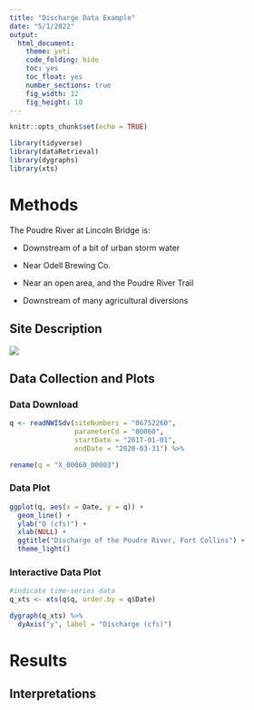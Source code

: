 ```yaml
---
title: "Discharge Data Example"
date: "5/1/2022"
output: 
  html_document:
    theme: yeti
    code_folding: hide
    toc: yes
    toc_float: yes
    number_sections: true
    fig_width: 12
    fig_height: 10
---
```


```r
knitr::opts_chunk$set(echo = TRUE)

library(tidyverse)
library(dataRetrieval)
library(dygraphs)
library(xts)

```
# Methods

The Poudre River at Lincoln Bridge is:

  - Downstream of a bit of urban storm water
  
  - Near Odell Brewing Co.
  
  - Near an open area, and the Poudre River Trail
  
  - Downstream of many agricultural diversions

## Site Description

![](https://waterdata.usgs.gov/nwisweb/local/state/co/text/pics/06752260big.jpg)

## Data Collection and Plots

### Data Download

```r
q <- readNWISdv(siteNumbers = "06752260",
                parameterCd = "00060",
                startDate = "2017-01-01",
                endDate = "2020-03-31") %>% 

rename(q = "X_00060_00003")
```

### Data Plot

```r
ggplot(q, aes(x = Date, y = q)) +
  geom_line() +
  ylab("Q (cfs)") +
  xlab(NULL) +
  ggtitle("Discharge of the Poudre River, Fort Collins") +
  theme_light()
```

### Interactive Data Plot

```r
#indicate time-series data
q_xts <- xts(q$q, order.by = q$Date)

dygraph(q_xts) %>% 
  dyAxis("y", label = "Discharge (cfs)")
```

# Results

## Interpretations
